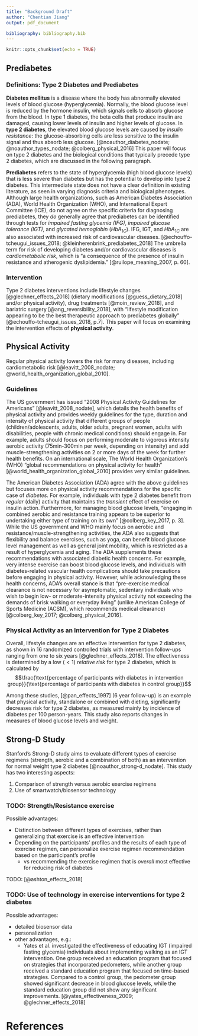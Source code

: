 ```yaml
---
title: "Background Draft"
author: "Chentian Jiang"
output: pdf_document

bibliography: bibliography.bib
---
```


```r
knitr::opts_chunk$set(echo = TRUE)
```

## Prediabetes

### Definitions: Type 2 Diabetes and Prediabetes
**Diabetes mellitus** is a disease where the body has abnormally elevated levels of blood glucose (hyperglycemia). Normally, the blood glucose level is reduced by the hormone insulin, which signals cells to absorb glucose from the blood. In type 1 diabetes, the beta cells that produce insulin are damaged, causing lower levels of insulin and higher levels of glucose. In **type 2 diabetes**, the elevated blood glucose levels are caused by _insulin resistance_: the glucose-absorbing cells are less sensitive to the insulin signal and thus absorb less glucose. [@noauthor_diabetes_nodate; @noauthor_types_nodate; @colberg_physical_2016] This paper will focus on type 2 diabetes and the biological conditions that typically precede type 2 diabetes, which are discussed in the following paragraph.

**Prediabetes** refers to the state of hyperglycemia (high blood glucose levels) that is less severe than diabetes but has the potential to develop into type 2 diabetes. This intermediate state does not have a clear definition in existing literature, as seen in varying diagnosis criteria and biological phenotypes. Although large health organizations, such as American Diabetes Association (ADA), World Health Organization (WHO), and International Expert Committee (ICE), do not agree on the specific criteria for diagnosing prediabetes, they _do_ generally agree that prediabetes can be identified through tests for _impaired fasting glycemia (IFG)_, _impaired glucose tolerance (IGT)_, and _glycated hemoglobin_ ($HbA_{1C}$). IFG, IGT, and $HbA_{1C}$ are also associated with increased risk of cardiovascular diseases. [@echouffo-tcheugui_issues_2018; @kleinherenbrink_prediabetes_2018] The umbrella term for risk of developing diabetes and/or cardiovascular diseases is _cardiometabolic risk_, which is "a consequence of the presence of insulin resistance and atherogenic dyslipidemia." [@ruilope_meaning_2007, p. 60].


### Intervention
Type 2 diabetes interventions include lifestyle changes [@glechner_effects_2018] (dietary modifications [@guess_dietary_2018] and/or physical activity), drug treatments [@moin_review_2018], and bariatric surgery [@ang_reversibility_2018], with "lifestyle modification appearing to be the best therapeutic approach to prediabetes globally" [@echouffo-tcheugui_issues_2018, p.7]. This paper will focus on examining the intervention effects of **physical activity**.

## Physical Activity
Regular physical activity lowers the risk for many diseases, including cardiometabolic risk [@leavitt_2008_nodate; @world_health_organization_global_2010].

### Guidelines
The US government has issued "2008 Physical Activity Guidelines for Americans" [@leavitt_2008_nodate], which details the health benefits of physical activity and provides weekly guidelines for the type, duration and intensity of physical activity that different groups of people (children/adolescents, adults, older adults, pregnant women, adults with disabilities, people with chronic medical conditions) should engage in. For example, adults should focus on performing moderate to vigorous intensity aerobic activity (75min-300min per week, depending on intensity) and add muscle-strengthening activities on 2 or more days of the week for further health benefits. On an international scale, The World Health Organization's (WHO) "global recommendations on physical activity for health" [@world_health_organization_global_2010] provides very similar guidelines.

The American Diabetes Association (ADA) agree with the above guidelines but focuses more on physical activity recommendations for the specific case of _diabetes_. For example, individuals with type 2 diabetes benefit from _regular_ (daily) activity that maintains the _transient_ effect of exercise on insulin action. Furthermore, for managing blood glucose levels, "engaging in combined aerobic and resistance training appears to be superior to undertaking either type of training on its own" [@colberg_key_2017, p. 3]. While the US government and WHO mainly focus on aerobic and resistance/muscle-strengthening activities, the ADA also suggests that flexibility and balance exercises, such as yoga, can benefit blood glucose level management as well as general joint mobility, which is restricted as a result of hyperglycemia and aging. The ADA supplements these recommendations with associated diabetic health concerns. For example, very intense exercise can boost blood glucose levels, and individuals with diabetes-related vascular health complications should take precautions before engaging in physical activity. However, while acknowledging these health concerns, ADA's overall stance is that "pre-exercise medical clearance is not necessary for asymptomatic, sedentary individuals who wish to begin low- or moderate-intensity physical activity not exceeding the demands of brisk walking or everyday living" (unlike American College of Sports Medicine (ACSM), which recommends medical clearance) [@colberg_key_2017; @colberg_physical_2016]. 

### Physical Activity as an Intervention for Type 2 Diabetes
Overall, lifestyle changes are an effective intervention for type 2 diabetes, as shown in 16 randomized controlled trials with intervention follow-ups ranging from one to six years [@glechner_effects_2018]. The effectiveness is determined by a low ($<1$) _relative risk_ for type 2 diabetes, which is calculated by $$\frac{\text{percentage of participants with diabetes in intervention group}}{\text{percentage of participants with diabetes in control group}}$$

Among these studies, [@pan_effects_1997] (6 year follow-up) is an example that physical activity, standalone or combined with dieting, significantly decreases risk for type 2 diabetes, as measured mainly by incidence of diabetes per 100 person-years. This study also reports changes in measures of blood glucose levels and weight.

## Strong-D Study
Stanford's Strong-D study aims to evaluate different types of exercise regimens (strength, aerobic and a combination of both) as an intervention for normal weight type 2 diabetes [@noauthor_strong-d_nodate]. This study has two interesting aspects:

1. Comparison of strength versus aerobic exercise regimens
2. Use of smartwatch/biosensor technology

### TODO: Strength/Resistance exercise
Possible advantages:

* Distinction between different types of exercises, rather than generalizing that exercise is an effective intervention
* Depending on the participants' profiles and the results of each type of exercise regimen, can personalize exercise regimen recommendation based on the participant's profile
  * vs recommending the exercise regimen that is _overall_ most effective for reducing risk of diabetes

TODO: [@ashton_effects_2018]

### TODO: Use of technology in exercise interventions for type 2 diabetes
Possible advantages:

* detailed biosensor data
* personalization
* other advantages, e.g.:
  * Yates et al. investigated the effectiveness of educating IGT (impaired fasting glycemia) individuals about implementing walking as an IGT intervention. One group received an education program that focused on strategies that incorporated pedometers, while another group received a standard education program that focused on time-based strategies. Compared to a control group, the pedometer group showed significant decrease in blood glucose levels, while the standard education group did not show any significant improvements. [@yates_effectiveness_2009; @glechner_effects_2018]

# References
